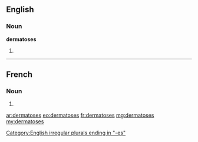 ==English==

===Noun===
'''dermatoses'''

# {{plural of|dermatosis}}

[[Category:English irregular plurals ending in "-es"]]

----

==French==

===Noun===
{{head|fr|g=f-p}}

# {{plural of|dermatose|lang=fr}}

[[ar:dermatoses]]
[[eo:dermatoses]]
[[fr:dermatoses]]
[[mg:dermatoses]]
[[my:dermatoses]]